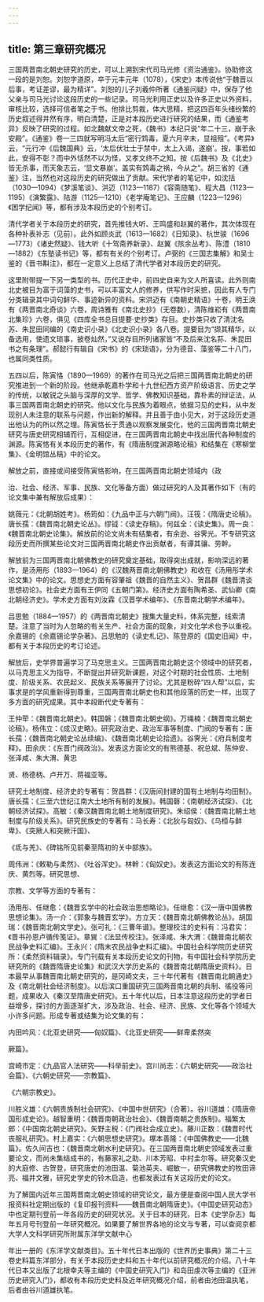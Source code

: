 ```yaml
---
---
---
```

title: 第三章研究概况
---



三国两晋南北朝史研究的历史，可以上溯到宋代司马光修《资治通鉴》。协助修这一段的是刘恕。刘恕字道原，卒于元丰元年（1078），《宋史》本传说他“于魏晋以后事，考证差谬，最为精详”。刘恕的儿子刘羲仲所著《通鉴问疑》中，保存了他父亲与司马光讨论这段历史的一些记录。司马光利用正史以及许多正史以外资料，审核比较，选择可信者笔之于书。他排比剪裁，体大思精，把这四百年头绪纷繁的历史叙述得井然有序，明白清楚，正是对本段历史进行研究的结果，而《通鉴考异》反映了研究的过程。如北魏献文帝之死，《魏书》本纪只说“年二十三，崩于永安殿”。《通鉴》卷一三四就写明冯太后“密行鸩毒，夏六月辛未，显祖殂”。《考异》云，“元行冲《后魏国典》云，‘太后伏壮士于禁中，太上入谒，遂崩’。按，事若如此，安得不彰？而中外恬然不以为怪，又孝文终不之知。按《后魏书》及《北史》皆无杀事，而天象志云，‘显文暴崩’。盖实有鸩毒之祸，今从之”。胡三省的《通鉴》注，当然也对这段历史的研究做出了贡献。宋代学者的笔记中，如沈括（1030—1094）《梦溪笔谈》、洪迈（1123—1187）《容斋随笔》、程大昌（1123—1195）《演繁露》、陆游（1125—1210）《老学庵笔记》、王应麟（1223—1296）《困学纪闻》等，都有涉及本段历史的个别考订。

清代学者关于本段历史的研究，首先推钱大听、王鸣盛和赵翼的著作，其次体现在各种补表补志（见前）。此外如顾炎武（1613—1682）《日知录》、杭世骏（1696—1773）《诸史然疑》、钱大听《十驾斋养新录》、赵翼《陔余丛考》、陈澧（1810—1882）《东塾读书记》等，都有有关的个别考订。卢弼的《三国志集解》和吴士鉴的《晋书斠注》，都在一定意义上总结了清代学者对本段历史的研究。

这里附带提一下另一类型的书。历代正史中，前四史自来为文人所喜读。此外则南北史被目为富于词藻的史书，可以丰富文人的修养，供写作时采摭，因此有人专门分类辑录其中词句鲜华、事迹新异的资料。宋洪迈有《南朝史精语》十卷，明王涣有《两晋南北奇谈》六卷，周诗雅有《南北史抄》（无卷数），清陈维崧有《两晋南北集珍》六卷，俱见《四库全书总目提要·史抄类》存目。史抄类只收了清沈名苏、朱昆田同编的《南史识小录》《北史识小录》各八卷。提要目为“撷其精华，以备选用，使遗文琐事，披卷灿然，”又说存目所列诸家皆“不及后来沈名荪、朱昆田书之有条理”。郝懿行有辑自《宋书》的《宋琐语》，分为德音、藻鉴等二十八门，也属同类性质。

五四以后，陈寅恪（1890—1969）的著作在司马光之后把三国两晋南北朝史的研究推进到一个新的阶段。他继承乾嘉朴学和十九世纪西方资产阶级语言、历史之学的传统，以敏锐之头脑与深厚的文学、哲学、佛教知识基础，靠朴素的辩证法，从事三国两晋南北朝史的研究。他以文化与民族为着眼点，依据习见的史料，从中发现别人未注意的联系与问题，作出新的解释。并且善于由小见大，对于这段历史道出他认为的所以然之理。陈寅恪长于贯通以观察发展变化，他的三国两晋南北朝史研究与唐史研究相辅而行，互相促进，在三国两晋南北朝史中找出唐代各种制度的渊源。陈寅恪有关本段历史的著作，有《隋唐制度渊源略论稿》和结集在《寒柳堂集》、《金明馆丛稿》中的论文。

解放之前，直接或间接受陈寅恪影响，在三国两晋南北朝史领域内（政

治、社会、经济、军事、民族、文化等备方面）做过研究的人及其著作如下（有的论文集中兼有解放后成果）：

姚薇元：《北朝胡姓考》。杨筠如：《九品中正与六朝门阀》。汪筏：《隋唐史论稿》。唐长孺：《魏晋南北朝史论丛》。缪钺：《读史存稿》。何兹全：《读史集》。周一良：《魏晋南北朝史论集》。解放前的论文尚未有结集者，有余逊、谷霁光。不专研究这段历史而所撰某些论文对三国两晋南北朝史作出贡献者，有谭其骧、劳幹。

解放前为三国两晋南北朝佛教史的研究奠定基础，取得突出成就，影响深远的著作，是汤用彤（1893—1964）的《汉魏两晋南北朝佛教史》和收在《汤用彤学术论文集》中的论文。思想史方面有容肇祖《魏晋的自然主义》、贺昌群《魏晋清谈思想初论》。社会史方面有王伊同《五朝门第》。经济史方面有陶希圣、武仙卿《南北朝经济史》。学术史方面有刘汝霖《汉晋学术编年》、《东晋南北朝学术编年》。

吕思勉（1884—1957）的《两晋南北朝史》搜集大量史料，体系完整，线索清楚。注意了当时为人忽略的有关生产、社会方面的现象，对文化学术也予以重视。余嘉锡的《余嘉锡论学杂著》、吕思勉的《读史札记》、陈登原的《国史旧闻》中，都有关于本段历史的考订论述。

解放后，史学界普遍学习了马克思主义。三国两晋南北朝史这个领域中的研究者，以马克思主义为指导，不断提出并研究新课题，对这个时期的社会性质、土地制度、阶级关系、农民起义、民族关系等展开了讨论。尤其是粉碎“四人帮”以后，实事求是的学风重新得到尊重，三国两晋南北朝史也和其他段落的历史一样，出现了多方面的研究成果。其中本段断代史专著有：

王仲荦：《魏晋南北朝史》。韩国磐；《魏晋南北朝史纲》。万绳楠：《魏晋南北朝史论稿》。杨伟立：《成汉史略》。研究政治史、政治军事等制度、门阀的专著有：唐长孺：《魏晋南北朝史论丛续编》、《魏晋南北朝史论拾遗》。谷霁光：《府兵制度考释》。田余庆：《东晋门阀政治》。发表这方面论文的有熊德基、祝总斌、陈仲安、张泽咸、朱大渭、黄忠

贤、杨德柄、卢开万、蒋福亚等。

研究土地制度、经济史的专著有：贺昌群：《汉唐间封建的国有土地制与均田制》。唐长孺：《三至六世纪江南大土地所有制的发展》。韩国磬：《南朝经济试探》、《北朝经济试探》。高敏：《秦汉魏晋南北朝土地制度研究》。朱绍侯：《魏晋南北朝土地制度与阶级关系》。研究民族史的专著有：马长寿：《北狄与匈奴》、《乌桓与鲜卑》、《突厥人和突厥汗国》、

《氐与羌》、《碑铭所见前秦至隋初的关中部族》。

周伟洲：《敕勒与柔然》、《吐谷浑史》。林幹：《匈奴史》。发表这方面论文的有陈连庆、黄烈等。研究思想、

宗教、文学等方面的专著有：

汤用彤、任继愈：《魏晋玄学中的社会政治思想略论》。任继愈：《汉一唐中国佛教思想论集》。汤一介：《郭象与魏晋玄学》。方立天：《魏晋南北朝佛教论丛》。胡国瑞：《魏晋南北朝文学史》。张可礼：《三曹年谱》。整理校注的史料有：冯君实：《晋书孙恩卢循传笺证》。章巽：《法显传校注》。张泽咸、朱大渭：《魏普南北朝农民战争史料汇编》。王永兴：《隋末农民战争史料汇编》。中国社会科学院历史研究所：《柔然资料辑录》。专门刊载有关本段历史论文的刊物，有中国社会科学院历史研究所的《魏晋隋唐史论集》和武汉大学历史系的《魏晋南北朝隋唐史资料》。日本最早从事魏晋南北朝史研究的，是冈崎文夫，三十年代著有《魏晋南北朝通史》及《南北朝社会经济制度》。以后滨口重国研究三国两晋南北朝的兵制、徭役等问题，成果收入《秦汉至隋唐史研究》。五十年代以后，日本注意这段历史的学者日益增多，探讨的方面逐渐扩大，涉及政治、社会、经济、民族、文化等各个领域大小许多问题。形成专著或结集为论文集的有：

内田吟风：《北亚史研究——匈奴篇》、《北亚史研究——鲜卑柔然突

厥篇》。

宫崎市定：《九品官人法研究——科举前史》。宫川尚志：《六朝史研究——政治社会篇》、《六朝史研究——宗教篇》、

《六朝宗教史》。

川胜义雄：《六朝贵族制社会研究》、《中国中世研究》（合著）。谷川道雄：《隋唐帝国形成史论》。越智重明：《魏晋南朝政治社会》、《魏晋南朝之贵族制》。福繁太郎：《中国南北朝史研究》。矢野主税：《门阀社会成立史》。藤川正数：《魏晋时代丧服礼研究》。村上嘉实：《六朝思想史研究》。塚本善隆：《中国佛教史——北魏篇》。佐久间吉也：《魏晋南北朝水利史研究》。在三国两晋南北朝史领域发表过重要论文，而尚未集结成书的，有藤家礼之助、川本芳昭、中村圭尔等。研究秦汉史的大庭修、古贺登，研究唐史的池田温、菊池英夫、崛敏一，研究佛教史的牧田谛亮、福井文雅，研究史学史的铃木启造，也都发表过有关这段历史的论文。

为了解国内近年三国两晋南北朝史领域的研究论文，最方便是查阅中国人民大学书报资料社定期出版的《复印报刊资料——魏晋南北朝隋唐史》。《中国史研究动态》中也定期刊登前一年各段历史的研究状况。关于日本的研究，日本《史学杂志》每年五月号刊登前一年研究概况。如果要了解世界各地的论文与专著，可以查阅京都大学人文科学研究所附属东洋学文献中心

年出一册的《东洋学文献类目》。五十年代日本出版的《世界历史事典》第二十三卷史料篇东洋部分，有关于本段历史史料和五十年代以前研究概况的介绍。八十年代日本又出版了北根幸夫等主编的《中国史研究入门》和岛田虔次等主编的《亚洲历史研究入门》，都收有本段历史史料及近年研究概况介绍，前者由池田温执笔，后者由谷川道雄执笔。